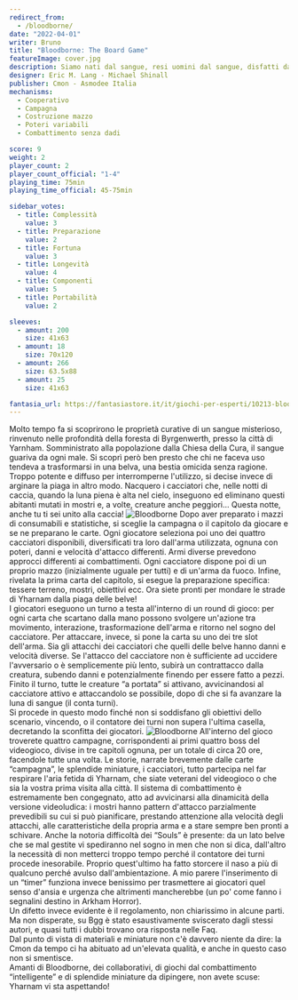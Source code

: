 ```yaml
---
redirect_from:
  - /bloodborne/
date: "2022-04-01"
writer: Bruno
title: "Bloodborne: The Board Game"
featureImage: cover.jpg
description: Siamo nati dal sangue, resi uomini dal sangue, disfatti dal sangue. Temi il sangue antico!
designer: Eric M. Lang - Michael Shinall
publisher: Cmon - Asmodee Italia
mechanisms:
  - Cooperativo
  - Campagna
  - Costruzione mazzo
  - Poteri variabili
  - Combattimento senza dadi

score: 9
weight: 2
player_count: 2
player_count_official: "1-4"
playing_time: 75min
playing_time_official: 45-75min

sidebar_votes:
  - title: Complessità
    value: 3
  - title: Preparazione
    value: 2
  - title: Fortuna
    value: 3
  - title: Longevità
    value: 4
  - title: Componenti
    value: 5
  - title: Portabilità
    value: 2

sleeves:
  - amount: 200
    size: 41x63
  - amount: 18
    size: 70x120
  - amount: 266
    size: 63.5x88
  - amount: 25
    size: 41x63

fantasia_url: https://fantasiastore.it/it/giochi-per-esperti/10213-bloodborne-il-gioco-da-tavolo.html
---
```


<Setting>
  Molto tempo fa si scoprirono le proprietà curative di un sangue misterioso,
  rinvenuto nelle profondità della foresta di Byrgenwerth, presso la città di
  Yarnham. Somministrato alla popolazione dalla Chiesa della Cura, il sangue
  guariva da ogni male. Si scoprì però ben presto che chi ne faceva uso tendeva
  a trasformarsi in una belva, una bestia omicida senza ragione. Troppo potente
  e diffuso per interromperne l'utilizzo, si decise invece di arginare la piaga
  in altro modo. Nacquero i cacciatori che, nelle notti di caccia, quando la
  luna piena è alta nel cielo, inseguono ed eliminano questi abitanti mutati in
  mostri e, a volte, creature anche peggiori… Questa notte, anche tu ti sei
  unito alla caccia!
</Setting>

<img src="./game1.jpg" alt="Bloodborne" />

<Rules>
  Dopo aver preparato i mazzi di consumabili e statistiche, si sceglie la
  campagna o il capitolo da giocare e se ne preparano le carte. Ogni giocatore
  seleziona poi uno dei quattro cacciatori disponibili, diversificati tra loro
  dall'arma utilizzata, ognuna con poteri, danni e velocità d'attacco
  differenti. Armi diverse prevedono approcci differenti ai combattimenti. Ogni
  cacciatore dispone poi di un proprio mazzo (inizialmente uguale per tutti) e
  di un'arma da fuoco. Infine, rivelata la prima carta del capitolo, si esegue
  la preparazione specifica: tessere terreno, mostri, obiettivi ecc. Ora siete
  pronti per mondare le strade di Yharnam dalla piaga delle belve!
  <br />
  I giocatori eseguono un turno a testa all'interno di un round di gioco: per
  ogni carta che scartano dalla mano possono svolgere un'azione tra movimento,
  interazione, trasformazione dell'arma e ritorno nel sogno del cacciatore. Per
  attaccare, invece, si pone la carta su uno dei tre slot dell'arma. Sia gli
  attacchi dei cacciatori che quelli delle belve hanno danni e velocità diverse.
  Se l'attacco del cacciatore non è sufficiente ad uccidere l'avversario o è
  semplicemente più lento, subirà un contrattacco dalla creatura, subendo danni
  e potenzialmente finendo per essere fatto a pezzi.
  <br />
  Finito il turno, tutte le creature “a portata” si attivano, avvicinandosi al
  cacciatore attivo e attaccandolo se possibile, dopo di che si fa avanzare la
  luna di sangue (il conta turni).
  <br />
  Si procede in questo modo finché non si soddisfano gli obiettivi dello
  scenario, vincendo, o il contatore dei turni non supera l'ultima casella,
  decretando la sconfitta dei giocatori.
</Rules>

<img src="./game2.jpg" alt="Bloodborne" />

<Feedback>
  All'interno del gioco troverete quattro campagne, corrispondenti ai primi
  quattro boss del videogioco, divise in tre capitoli ognuna, per un totale di
  circa 20 ore, facendole tutte una volta. Le storie, narrate brevemente dalle
  carte “campagna”, le splendide miniature, i cacciatori, tutto partecipa nel
  far respirare l'aria fetida di Yharnam, che siate veterani del videogioco o
  che sia la vostra prima visita alla città. Il sistema di combattimento è
  estremamente ben congegnato, atto ad avvicinarsi alla dinamicità della
  versione videoludica: i mostri hanno pattern d'attacco parzialmente
  prevedibili su cui si può pianificare, prestando attenzione alla velocità
  degli attacchi, alle caratteristiche della propria arma e a stare sempre ben
  pronti a schivare. Anche la notoria difficoltà dei “Souls” è presente: da un
  lato belve che se mal gestite vi spediranno nel sogno in men che non si dica,
  dall'altro la necessità di non metterci troppo tempo perché il contatore dei
  turni procede inesorabile. Proprio quest'ultimo ha fatto storcere il naso a
  più di qualcuno perché avulso dall'ambientazione. A mio parere l'inserimento
  di un “timer” funziona invece benissimo per trasmettere ai giocatori quel
  senso d'ansia e urgenza che altrimenti mancherebbe (un po' come fanno i
  segnalini destino in Arkham Horror).
  <br />
  Un difetto invece evidente è il regolamento, non chiarissimo in alcune parti.
  Ma non disperate, su Bgg è stato esaustivamente sviscerato dagli stessi
  autori, e quasi tutti i dubbi trovano ora risposta nelle Faq.
  <br />
  Dal punto di vista di materiali e miniature non c'è davvero niente da dire: la
  Cmon da tempo ci ha abituato ad un'elevata qualità, e anche in questo caso non
  si smentisce.
  <br />
  Amanti di Bloodborne, dei collaborativi, di giochi dal combattimento
  “intelligente” e di splendide miniature da dipingere, non avete scuse: Yharnam
  vi sta aspettando!
</Feedback>

<Instagram id="Cbzq9pFjgGf" />
